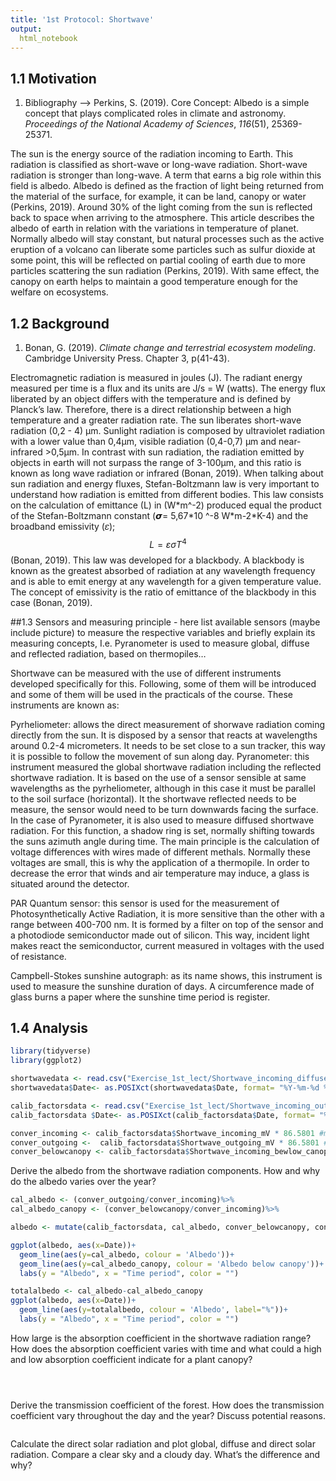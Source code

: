 ```yaml
---
title: '1st Protocol: Shortwave'
output:
  html_notebook
---
```



## 1.1 Motivation

1.  Bibliography ---\> Perkins, S. (2019). Core Concept: Albedo is a simple concept that plays complicated roles in climate and astronomy. *Proceedings of the National Academy of Sciences*, *116*(51), 25369-25371.

The sun is the energy source of the radiation incoming to Earth. This radiation is classified as short-wave or long-wave radiation. Short-wave radiation is stronger than long-wave.
A term that earns a big role within this field is albedo. Albedo is defined as the fraction of light being returned from the material of the surface, for example, it can be land, canopy or water (Perkins, 2019). Around 30% of the light coming from the sun is reflected back to space when arriving to the atmosphere. This article describes the albedo of earth in relation with the variations in temperature of planet. Normally albedo will stay constant, but natural processes such as the active eruption of a volcano can liberate some particles such as sulfur dioxide at some point, this will be reflected on partial cooling of earth due to more particles scattering the sun radiation (Perkins, 2019). With same effect, the canopy on earth helps to maintain a good temperature enough for the welfare on ecosystems.

## 1.2 Background

1.  Bonan, G. (2019). *Climate change and terrestrial ecosystem modeling*. Cambridge University Press. Chapter 3, p(41-43).

Electromagnetic radiation is measured in joules (J). The radiant energy measured per time is a flux and its units are J/s = W (watts). The energy flux liberated by an object differs with the temperature and is defined by Planck's law. Therefore, there is a direct relationship between a high temperature and a greater radiation rate. The sun liberates short-wave radiation (0,2 - 4) µm. Sunlight radiation is composed by ultraviolet radiation with a lower value than 0,4µm, visible radiation (0,4-0,7) µm and near-infrared \>0,5µm. In contrast with sun radiation, the radiation emitted by objects in earth will not surpass the range of 3-100µm, and this ratio is known as long wave radiation or infrared (Bonan, 2019). When talking about sun radiation and energy fluxes, Stefan-Boltzmann law is very important to understand how radiation is emitted from different bodies. This law consists on the calculation of emittance (L) in (W\*m\^-2) produced equal the product of the Stefan-Boltzmann constant (𝞼= 5,67\*10 \^-8 W\*m-2\*K-4) and the broadband emissivity (𝜀); $$L= \varepsilon \sigma T^4$$ (Bonan, 2019). This law was developed for a blackbody. A blackbody is known as the greatest absorbed of radiation at any wavelength frequency and is able to emit energy at any wavelength for a given temperature value. The concept of emissivity is the ratio of emittance of the blackbody in this case (Bonan, 2019).

##1.3 Sensors and measuring principle
- here list available sensors (maybe include picture) to measure the respective variables and briefly explain its measuring concepts, I.e. Pyranometer is used to measure global, diffuse and reflected radiation, based on thermopiles...

Shortwave can be measured with the use of different instruments developed specifically for this. Following, some of them will be introduced and some of them will be used in the practicals of the course. These instruments are known as:

Pyrheliometer: allows the direct measurement of shorwave radiation coming directly from the sun. It is disposed by a sensor that reacts at wavelengths around 0.2-4 micrometers. It needs to be set close to a sun tracker, this way it is possible to follow the movement of sun along day. 
Pyranometer: this instrument measured the global shortwave radiation including the reflected shortwave radiation. It is based on the use of a sensor sensible at same wavelengths as the pyrheliometer, although in this case it must be parallel to the soil surface (horizontal). It the shortwave reflected needs to be measure, the sensor would need to be turn downwards facing the surface. In the case of Pyranometer, it is also used to measure diffused shortwave radiation. For this function, a shadow ring is set, normally shifting towards the suns azimuth angle during time. The main principle is the calculation of voltage differences with wires made of different methals. Normally these voltages are small, this is why the application of a thermopile. In order to decrease the error that winds and air temperature may induce, a glass is situated around the detector. 

PAR Quantum sensor:  this sensor is used for the measurement of Photosynthetically Active Radiation, it is more sensitive than the other with a range between 400-700 nm. It is formed by a filter on top of the sensor and a photodiode semiconductor made out of silicon. This way, incident light makes react the semiconductor, current measured in voltages with the used of resistance. 

Campbell-Stokes sunshine autograph: as its name shows, this instrument is used to measure the sunshine duration of days. A circumference made of glass burns a paper where the sunshine time period is register. 

## 1.4 Analysis

```r
library(tidyverse)
library(ggplot2)

shortwavedata <- read.csv("Exercise_1st_lect/Shortwave_incoming_diffuse_W_m-2_Hainich_2020.csv", header = TRUE, sep = ",")
shortwavedata$Date<- as.POSIXct(shortwavedata$Date, format= "%Y-%m-%d %H:%M")

calib_factorsdata <- read.csv("Exercise_1st_lect/Shortwave_incoming_outgoing_belowcanopy_mV_Hainich_2020.csv")
calib_factorsdata $Date<- as.POSIXct(calib_factorsdata$Date, format= "%Y-%m-%d %H:%M")

conver_incoming <- calib_factorsdata$Shortwave_incoming_mV * 86.5801 #mV *( W m-2 )/mV  = W m-2
conver_outgoing <-  calib_factorsdata$Shortwave_outgoing_mV * 86.5801 #mV *( W m-2 )/mV  = W m-2
conver_belowcanopy <- calib_factorsdata$Shortwave_incoming_bewlow_canopy_mV*194.9318 #mV *( W m-2 )/mV = W m-2

```

Derive the albedo from the shortwave radiation components. How and why do the albedo varies over the year?

```r
cal_albedo <- (conver_outgoing/conver_incoming)%>%
cal_albedo_canopy <- (conver_belowcanopy/conver_incoming)%>%

albedo <- mutate(calib_factorsdata, cal_albedo, conver_belowcanopy, conver_incoming, conver_outgoing)

ggplot(albedo, aes(x=Date))+
  geom_line(aes(y=cal_albedo, colour = 'Albedo'))+
  geom_line(aes(y=cal_albedo_canopy, colour = 'Albedo below canopy'))+
  labs(y = "Albedo", x = "Time period", color = "")

```
```r
totalalbedo <- cal_albedo-cal_albedo_canopy
ggplot(albedo, aes(x=Date))+
  geom_line(aes(y=totalalbedo, colour = 'Albedo', label="%"))+
  labs(y = "Albedo", x = "Time period", color = "")

```
How large is the absorption coefficient in the shortwave radiation range? How does the absorption coefficient varies with time and what could a high and low absorption coefficient indicate for a plant canopy?

```r

```



```r

```



```r

```


Derive the transmission coefficient of the forest. How does the
transmission coefficient vary throughout the day and the year?
Discuss potential reasons.

```r

```
Calculate the direct solar radiation and plot global, diffuse and direct
solar radiation. Compare a clear sky and a cloudy day. What’s the
difference and why?